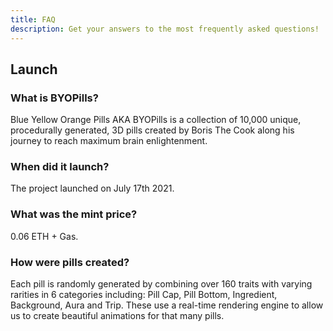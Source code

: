 ```yaml
---
title: FAQ
description: Get your answers to the most frequently asked questions!
---
```


## Launch
### What is BYOPills?
Blue Yellow Orange Pills AKA BYOPills is a collection of 10,000 unique, procedurally generated, 3D pills created by Boris The Cook along his journey to reach maximum brain enlightenment. 


### When did it launch?

The project launched on July 17th 2021.


### What was the mint price?

0.06 ETH + Gas.


### How were pills created?

Each pill is randomly generated by combining over 160 traits with varying rarities in 6 categories including: Pill Cap, Pill Bottom, Ingredient, Background, Aura and Trip. These use a real-time rendering engine to allow us to create beautiful animations for that many pills.